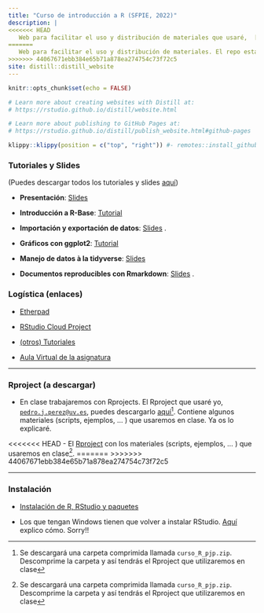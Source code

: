 ```yaml
---
title: "Curso de introducción a R (SFPIE, 2022)"
description: |
<<<<<<< HEAD
   Web para facilitar el uso y distribución de materiales que usaré,  [`pedro.j.perez@uv.es`](mailto:pedro.j.perez@uv.es), en el curso de intro a R del SFPIE en 2022.  El repo está [aquí](https://github.com/perezp44/web.SFPIE.2022){target="_blank"}. 
=======
   Web para facilitar el uso y distribución de materiales. El repo está [aquí](https://github.com/perezp44/web.SFPIE.2022){target="_blank"}. 
>>>>>>> 44067671ebb384e65b71a878ea274754c73f72c5
site: distill::distill_website
---
```


```r
knitr::opts_chunk$set(echo = FALSE)

# Learn more about creating websites with Distill at:
# https://rstudio.github.io/distill/website.html

# Learn more about publishing to GitHub Pages at:
# https://rstudio.github.io/distill/publish_website.html#github-pages

```


```r
klippy::klippy(position = c("top", "right")) #- remotes::install_github("rlesur/klippy")
```




### Tutoriales y Slides

(Puedes descargar todos los tutoriales y slides [aquí](./materiales/slides_SFPIE.zip))


- **Presentación**: [Slides](./materiales/slides_01_intro_v3.html){target="_blank"}  

- **Introducción a R-Base**: [Tutorial](./materiales/introduccion_R_base.html){target="_blank"}  

- **Importación y exportación de datos**: [Slides](./materiales/slides_04_cargar-datos.html){target="_blank"} .


- **Gráficos con ggplot2**: [Tutorial](./materiales/introduccion_ggplot2.html){target="_blank"}

- **Manejo de datos à la tidyverse**: [Slides](./materiales/slides_05_data-munging.html){target="_blank"} 

- **Documentos reproducibles con Rmarkdown**: [Slides](./materiales/slides_07_rmarkdown.html){target="_blank"}  .




### Logística (enlaces)


- [Etherpad](https://etherpad.wikimedia.org/p/curso_intro_DS_UV){target="_blank"}


- [RStudio Cloud Project](https://rstudio.cloud/project/4081121){target="_blank"}


- [(otros) Tutoriales](https://perezp44.github.io/intro-ds-21-22-web/04-tutoriales.html){target="_blank"}


- [Aula Virtual de la asignatura](https://aulavirtual.uv.es/course/view.php?id=36399){target="_blank"} 


-------------------

### Rproject (a descargar)

- En clase trabajaremos con Rprojects. El Rproject que usaré yo, [`pedro.j.perez@uv.es`](mailto:pedro.j.perez@uv.es), puedes descargarlo [aquí](./materiales/curso_R_pjp.zip){target="_blank"}^[Se descargará una carpeta comprimida llamada `curso_R_pjp.zip`. Descomprime la carpeta y así tendrás el Rproject que utilizaremos en clase]. Contiene algunos materiales  (scripts, ejemplos, ... ) que usaremos en clase. Ya os lo explicaré.

<<<<<<< HEAD
- El [Rproject](./materiales/curso_R_pjp.zip){target="_blank"} con los materiales (scripts, ejemplos, ... ) que usaremos en clase^[Se descargará una carpeta comprimida llamada `curso_R_pjp.zip`. Descomprime la carpeta y así tendrás el Rproject que utilizaremos en clase]. 
=======
>>>>>>> 44067671ebb384e65b71a878ea274754c73f72c5


-------------------

### Instalación

- [Instalación de R, RStudio y paquetes](./materiales/01_instrucciones-instalacion-SFPIE.html){target="_blank"}

- Los que tengan Windows tienen que volver a instalar RStudio. [Aquí](./materiales/pb_con_windows.html){target="_blank"} explico cómo. Sorry!!